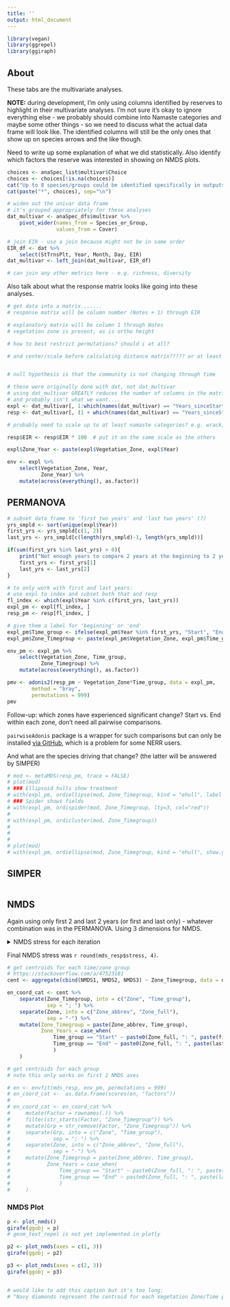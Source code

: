 ```yaml
---
title: ''
output: html_document
---
```


```r
library(vegan)
library(ggrepel)
library(ggiraph)
```

## About  

These tabs are the multivariate analyses.  

**NOTE:** during development, I'm only using columns identified by reserves to highlight in their multivariate analyses. I'm not sure it's okay to ignore everything else - we probably should combine into Namaste categories and maybe some other things - so we need to discuss what the actual data frame will look like. The identified columns will still be the only ones that show up on species arrows and the like though.  

Need to write up some explanation of what we did statistically. Also identify which factors the reserve was interested in showing on NMDS plots.

```r
choices <- anaSpec_list$multivar$Choice
choices <- choices[!is.na(choices)]
cat("Up to 8 species/groups could be identified specifically in outputs of these multivariate analyses. Those identified were: \n")
cat(paste("*", choices), sep="\n")
```

```r
# widen out the univar data frame
# it's grouped appropriately for these analyses  
dat_multivar <- anaSpec_dfs$multivar %>% 
    pivot_wider(names_from = Species_or_Group,
                values_from = Cover)

# join EIR - use a join because might not be in same order
EIR_df <- dat %>% 
    select(StTrnsPlt, Year, Month, Day, EIR)
dat_multivar <- left_join(dat_multivar, EIR_df)

# can join any other metrics here - e.g. richness, diversity  
```

Also talk about what the response matrix looks like going into these analyses.

```r
# get data into a matrix.......
# response matrix will be column number (Notes + 1) through EIR

# explanatory matrix will be column 1 through Notes
# vegetation zone is present, as is ortho height

# how to best restrict permutations? should i at all?

# and center/scale before calculating distance matrix????? or at least multiply EIR by 100 so it's on the same scale as the cover variables....


# null hypothesis is that the community is not changing through time
```

```r
# these were originally done with dat, not dat_multivar
# using dat_multivar GREATLY reduces the number of columns in the matrix
# and probably isn't what we want....  
expl <- dat_multivar[, 1:which(names(dat_multivar) == "Years_sinceStart")]
resp <- dat_multivar[, (1 + which(names(dat_multivar) == "Years_sinceStart")):which(names(dat_multivar) == "EIR")]

# probably need to scale up to at least namaste categories? e.g. wrack, dead, etc. plus total vegetated?

resp$EIR <- resp$EIR * 100  # put it on the same scale as the others

expl$Zone_Year <- paste(expl$Vegetation_Zone, expl$Year)

env <- expl %>% 
    select(Vegetation_Zone, Year,
           Zone_Year) %>% 
    mutate(across(everything(), as.factor))
```

## PERMANOVA

```r
# subset data frame to 'first two years' and 'last two years' (?) 
yrs_smpld <- sort(unique(expl$Year))
first_yrs <- yrs_smpld[c(1, 2)]
last_yrs <- yrs_smpld[c(length(yrs_smpld)-1, length(yrs_smpld))]

if(sum(first_yrs %in% last_yrs) > 0){
    print("Not enough years to compare 2 years at the beginning to 2 years at the end; only comparing first year to last year.")
    first_yrs <- first_yrs[1]
    last_yrs <- last_yrs[2]
}

# to only work with first and last years:
# use expl to index and subset both that and resp
fl_index <- which(expl$Year %in% c(first_yrs, last_yrs))
expl_pm <- expl[fl_index, ]
resp_pm <- resp[fl_index, ]

# give them a label for 'beginning' or 'end'
expl_pm$Time_group <- ifelse(expl_pm$Year %in% first_yrs, "Start", "End")
expl_pm$Zone_Timegroup <- paste(expl_pm$Vegetation_Zone, expl_pm$Time_group, sep = "; ")

env_pm <- expl_pm %>% 
    select(Vegetation_Zone, Time_group,
           Zone_Timegroup) %>% 
    mutate(across(everything(), as.factor))
```

```r
pmv <- adonis2(resp_pm ~ Vegetation_Zone*Time_group, data = expl_pm,
        method = "bray",
        permutations = 999)
pmv
```

Follow-up: which zones have experienced significant change? Start vs. End within each zone, don't need all pairwise comparisons.

`pairwiseAdonis` package is a wrapper for such comparisons but can only be installed [via GitHub](https://github.com/pmartinezarbizu/pairwiseAdonis), which is a problem for some NERR users.

And what are the species driving that change? (the latter will be answered by SIMPER)

```r
# mod <- metaMDS(resp_pm, trace = FALSE)
# plot(mod)
# ### Ellipsoid hulls show treatment
# with(expl_pm, ordiellipse(mod, Zone_Timegroup, kind = "ehull", label = TRUE, col = Zone_Timegroup))
# ### Spider shows fields
# with(expl_pm, ordispider(mod, Zone_Timegroup, lty=3, col="red"))
# 
# with(expl_pm, ordicluster(mod, Zone_Timegroup))
# 
# 
# 
# plot(mod)
# with(expl_pm, ordiellipse(mod, Zone_Timegroup, kind = "ehull", show.groups = c("T-Transition Beginning", "T-Transition End"), label = TRUE))
```

## SIMPER

```r

```

## NMDS

Again using only first 2 and last 2 years (or first and last only) - whatever combination was in the PERMANOVA. Using 3 dimensions for NMDS.

<details>

<summary>NMDS stress for each iteration</summary>

```r
mds_resp <- metaMDS(resp_pm, distance = "bray", k = 3,
                    autotransform = FALSE)
# plot(mds_resp, type = "t")

data.scores <- as.data.frame(scores(mds_resp)$sites)
species.scores <- as.data.frame(scores(mds_resp)$species)
species.scores$species <- rownames(species.scores) 

# only keep the species listed as reserve choices, to reduce clutter on graphic
species.scores <- species.scores %>% 
    filter(species %in% unique(anaSpec_list$multivar$Choice))

# data.scores$Vegetation_Zone <- expl$Vegetation_Zone
# data.scores$Year <- expl$Year
data.scores <- data.scores %>%
    mutate(Zone = expl_pm$Vegetation_Zone,
           Year = as.factor(expl_pm$Year),
           Time_group = as.factor(expl_pm$Time_group),
           Zone_Timegroup = as.factor(expl_pm$Zone_Timegroup)) %>% 
    separate(Zone, into = c("Zone_abbrev", "Zone_full"),
             sep = "-")
```

</details>  



Final NMDS stress was `r round(mds_resp$stress, 4)`.


```r
# get centroids for each time/zone group
# https://stackoverflow.com/a/47523181
cent <- aggregate(cbind(NMDS1, NMDS2, NMDS3) ~ Zone_Timegroup, data = data.scores, FUN = mean)

en_coord_cat <- cent %>%
    separate(Zone_Timegroup, into = c("Zone", "Time_group"),
             sep = "; ") %>%
    separate(Zone, into = c("Zone_abbrev", "Zone_full"),
             sep = "-") %>%
    mutate(Zone_Timegroup = paste(Zone_abbrev, Time_group),
           Zone_Years = case_when(
               Time_group == "Start" ~ paste0(Zone_full, ": ", paste(first_yrs, collapse = ", ")),
               Time_group == "End" ~ paste0(Zone_full, ": ", paste(last_yrs, collapse = ", "))
               )
    )
```


```r
# get centroids for each group
# note this only works on first 2 NMDS axes

# en <- envfit(mds_resp, env_pm, permutations = 999)
# en_coord_cat <-  as.data.frame(scores(en, "factors")) 
# 
# en_coord_cat <- en_coord_cat %>% 
#     mutate(Factor = rownames(.)) %>% 
#     filter(str_starts(Factor, "Zone_Timegroup")) %>% 
#     mutate(Grp = str_remove(Factor, "Zone_Timegroup")) %>% 
#     separate(Grp, into = c("Zone", "Time_group"),
#              sep = "; ") %>% 
#     separate(Zone, into = c("Zone_abbrev", "Zone_full"),
#              sep = "-") %>% 
#     mutate(Zone_Timegroup = paste(Zone_abbrev, Time_group),
#            Zone_Years = case_when(
#                Time_group == "Start" ~ paste0(Zone_full, ": ", paste(first_yrs, collapse = ", ")),
#                Time_group == "End" ~ paste0(Zone_full, ": ", paste(last_yrs, collapse = ", "))
#                )
#     )

```

### NMDS Plot 


```r
p <- plot_nmds()
girafe(ggobj = p)
# geom_text_repel is not yet implemented in plotly

p2 <- plot_nmds(axes = c(1, 3))
girafe(ggobj = p2)

p3 <- plot_nmds(axes = c(2, 3))
girafe(ggobj = p3)


# would like to add this caption but it's too long:
# "Navy diamonds represent the centroid for each Vegetation Zone/Time period combination. They are labelled with the Vegetation Zone abbreviation and 'Start' or 'End'. Upon hover, the full Vegetation Zone name and year(s) represented will be provided. Black arrows and text represent Species or Categories of vegetation. Hovering over the arrow will provide the Species or Category name. Points represent individual plots and are colored by Vegetation Zone; hovering does not yield output for points."
```


